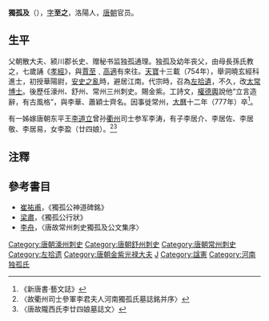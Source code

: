'''獨孤及'''（{{bd|726年||777年||catIdx=D}}），[[表字|字]]'''至之'''，洛陽人，[[唐朝|唐朝]]官员。

== 生平 ==
父朝散大夫、颍川郡长史、赠秘书监独孤通理。独孤及幼年丧父，由母長孫氏教之，七歲誦《[[孝經|孝經]]》，與[[賈至|賈至]]﹑[[高適|高適]]有來往。[[天宝_(唐朝)|天寶]]十三載（754年），舉洞曉玄經科進士，初授華陽尉，[[安史之亂|安史之亂]]時，避居江南。代宗時，召為[[左拾遺|左拾遺]]，不久，改[[太常博士|太常博士]]。後歷任濠州、舒州、常州三州刺史。賜金紫。工詩文，[[權德輿|權德輿]]說他“立言造辭，有古風格”，與李華、蕭穎士齊名。因事徙常州，[[大曆|大曆]]十二年（777年）卒<ref>《新唐書‧藝文誌》</ref>。

有一姊嫁唐朝东平王[[李道立|李道立]]曾孙[[衢州_(古代)|衢州]]司士参军李涛，有子李居介、李居佐、李居敬、李居易，女李盈（廿四娘）。<ref>〈故衢州司士參軍李君夫人河南獨孤氏墓誌銘并序〉</ref><ref>〈唐故隴西氏李廿四娘墓誌文〉</ref>

==注釋==
<references/>

==參考書目==
* [[崔祐甫|崔祐甫]]，《獨孤公神道碑銘》
* [[梁肅|梁肅]]，《獨孤公行狀》
* [[李舟|李舟]]，〈唐故常州刺史獨孤及公文集序〉

{{Wikisource author}}
{{DEFAULTSORT:D}}
[[Category:唐朝濠州刺史|Category:唐朝濠州刺史]]
[[Category:唐朝舒州刺史|Category:唐朝舒州刺史]]
[[Category:唐朝常州刺史|Category:唐朝常州刺史]]
[[Category:左拾遗|Category:左拾遗]]
[[Category:唐朝金紫光禄大夫|Category:唐朝金紫光禄大夫]]
[[Category:獨孤姓|J]]
[[Category:諡憲|Category:諡憲]]
[[Category:河南独孤氏|Category:河南独孤氏]]
